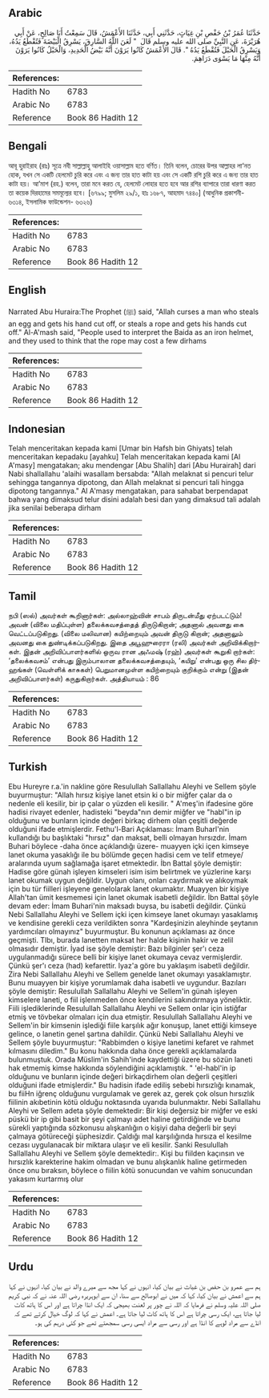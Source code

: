 ## Arabic


<div dir="rtl" lang="ar" style={{fontSize:'larger',backgroundColor:'#f8f9fa',padding:20}}>
حَدَّثَنَا عُمَرُ بْنُ حَفْصِ بْنِ غِيَاثٍ، حَدَّثَنِي أَبِي، حَدَّثَنَا الأَعْمَشُ، قَالَ سَمِعْتُ أَبَا صَالِحٍ، عَنْ أَبِي هُرَيْرَةَ، عَنِ النَّبِيِّ صلى الله عليه وسلم قَالَ ‏ "‏ لَعَنَ اللَّهُ السَّارِقَ، يَسْرِقُ الْبَيْضَةَ فَتُقْطَعُ يَدُهُ، وَيَسْرِقُ الْحَبْلَ فَتُقْطَعُ يَدُهُ ‏"‏‏.‏ قَالَ الأَعْمَشُ كَانُوا يَرَوْنَ أَنَّهُ بَيْضُ الْحَدِيدِ، وَالْحَبْلُ كَانُوا يَرَوْنَ أَنَّهُ مِنْهَا مَا يَسْوَى دَرَاهِمَ‏.‏
</div>
<div style={{backgroundColor:'#f8f9fa',padding:20, marginBottom: 10}}><table> <thead> <tr> <th>References:</th> <th></th> </tr> </thead> <tbody><tr><td>Hadith No</td><td>6783</td></tr><tr><td>Arabic No</td><td>6783</td></tr><tr><td>Reference</td><td>Book 86 Hadith 12</td></tr></tbody></table></div>

## Bengali


<div dir="ltr" lang="bn" style={{fontSize:'larger',backgroundColor:'#f8f9fa',padding:20}}>
আবূ হুরাইরাহ (রাঃ) সূত্রে নবী সাল্লাল্লাহু আলাইহি ওয়াসাল্লাম হতে বর্ণিত। তিনি বলেন, চোরের উপর আল্লাহর লা‘নত হোক, যখন সে একটি হেলমেট চুরি করে এবং এ জন্য তার হাত কাটা হয় এবং সে একটি রশি চুরি করে এ জন্য তার হাত কাটা হয়। আ’মাশ (রহ.) বলেন, তারা মনে করত যে, হেলমেট লোহার হতে হবে আর রশির ব্যাপারে তারা ধারণা করত তা কয়েক দিরহামের সমমূল্যের হবে। [৬৭৯৯; মুসলিম ২৯/১, হাঃ ১৬৮৭, আহমাদ ৭৪৪০] (আধুনিক প্রকাশনী- ৬৩১৪, ইসলামিক ফাউন্ডেশন- ৬৩২৬)
</div>
<div style={{backgroundColor:'#f8f9fa',padding:20, marginBottom: 10}}><table> <thead> <tr> <th>References:</th> <th></th> </tr> </thead> <tbody><tr><td>Hadith No</td><td>6783</td></tr><tr><td>Arabic No</td><td>6783</td></tr><tr><td>Reference</td><td>Book 86 Hadith 12</td></tr></tbody></table></div>

## English


<div dir="ltr" lang="en" style={{fontSize:'larger',backgroundColor:'#f8f9fa',padding:20}}>
Narrated Abu Huraira:The Prophet (ﷺ) said, "Allah curses a man who steals an egg and gets his hand cut off, or steals a rope and gets his hands cut off." Al-A'mash said, "People used to interpret the Baida as an iron helmet, and they used to think that the rope may cost a few dirhams
</div>
<div style={{backgroundColor:'#f8f9fa',padding:20, marginBottom: 10}}><table> <thead> <tr> <th>References:</th> <th></th> </tr> </thead> <tbody><tr><td>Hadith No</td><td>6783</td></tr><tr><td>Arabic No</td><td>6783</td></tr><tr><td>Reference</td><td>Book 86 Hadith 12</td></tr></tbody></table></div>

## Indonesian


<div dir="ltr" lang="id" style={{fontSize:'larger',backgroundColor:'#f8f9fa',padding:20}}>
Telah menceritakan kepada kami [Umar bin Hafsh bin Ghiyats] telah menceritakan kepadaku [ayahku] Telah menceritakan kepada kami [Al A'masy] mengatakan; aku mendengar [Abu Shalih] dari [Abu Hurairah] dari Nabi shallallahu 'alaihi wasallam bersabda: "Allah melaknat si pencuri telur sehingga tangannya dipotong, dan Allah melaknat si pencuri tali hingga dipotong tangannya." Al A'masy mengatakan, para sahabat berpendapat bahwa yang dimaksud telur disini adalah besi dan yang dimaksud tali adalah jika senilai beberapa dirham
</div>
<div style={{backgroundColor:'#f8f9fa',padding:20, marginBottom: 10}}><table> <thead> <tr> <th>References:</th> <th></th> </tr> </thead> <tbody><tr><td>Hadith No</td><td>6783</td></tr><tr><td>Arabic No</td><td>6783</td></tr><tr><td>Reference</td><td>Book 86 Hadith 12</td></tr></tbody></table></div>

## Tamil


<div dir="ltr" lang="ta" style={{fontSize:'larger',backgroundColor:'#f8f9fa',padding:20}}>
நபி (ஸல்) அவர்கள் கூறினார்கள்: அல்லாஹ்வின் சாபம் திருடன்மீது ஏற்படட்டும்! அவன் (விலை மதிப்புள்ள) தலைக்கவசத்தைத் திருடுகிறான்; அதனால் அவனது கை வெட்டப்படுகிறது. (விலை மலிவான) கயிற்றையும் அவன் திருடு கிறான்; அதனாலும் அவனது கை துண்டிக்கப்படுகிறது. இதை அபூஹுரைரா (ரலி) அவர்கள் அறிவிக்கிறார்கள். இதன் அறிவிப்பாளர்களில் ஒருவ ரான அஃமஷ் (ரஹ்) அவர்கள் கூறுகி றார்கள்: ‘தலைக்கவசம்’ என்பது இரும்பாலான தலைக்கவசத்தையும், ‘கயிறு’ என்பது ஒரு சில திர்ஹங்கள் (வெள்ளிக் காசுகள்) பெறுமானமுள்ள கயிற்றையும் குறிக்கும் என்று (இதன் அறிவிப்பாளர்கள்) கருதுகிறார்கள். அத்தியாயம் : 86
</div>
<div style={{backgroundColor:'#f8f9fa',padding:20, marginBottom: 10}}><table> <thead> <tr> <th>References:</th> <th></th> </tr> </thead> <tbody><tr><td>Hadith No</td><td>6783</td></tr><tr><td>Arabic No</td><td>6783</td></tr><tr><td>Reference</td><td>Book 86 Hadith 12</td></tr></tbody></table></div>

## Turkish


<div dir="ltr" lang="tr" style={{fontSize:'larger',backgroundColor:'#f8f9fa',padding:20}}>
Ebu Hureyre r.a.'in nakline göre Resulullah Sallallahu Aleyhi ve Sellem şöyle buyurmuştur: "Allah hırsız kişiye lanet etsin ki o bir miğfer çalar da o nedenle eli kesilir, bir ip çalar o yüzden eli kesilir. " A'meş'in ifadesine göre hadisi rivayet edenler, hadisteki "beyda"nın demir miğfer ve "habl"in ip olduğunu ve bunların içinde değeri birkaç dirhem olan çeşitli değerde olduğuni ifade etmişlerdir. Fethu'l-Bari Açıklaması: İmam Buharl'nin kullandığı bu başlıktaki "hırsız" dan maksat, belli olmayan hırsızdır. İmam Buhari böylece -daha önce açıklandığı üzere- muayyen içki içen kimseye lanet okuma yasaklığı ile bu bölümde geçen hadisi cem ve telif etmeye/ aralarında uyum sağlamağa işaret etmektedir. İbn Battal şöyle demiştir: Hadise göre günah işleyen kimseleri isim isim belirtmek ve yüzlerine karşı lanet okumak uygun değildir. Uygun olanı, onları caydırmak ve alıkoymak için bu tür fiilleri işleyene genelolarak lanet okumaktır. Muayyen bir kişiye Allah'tan ümit kesmemesi için lanet okumak isabetli değildir. İbn Battal şöyle devam eder: İmam Buhari'nin maksadı buysa, bu isabetli değildir. Çünkü Nebi Sallallahu Aleyhi ve Sellem içki içen kimseye lanet okumayı yasaklamış ve kendisine gerekli ceza verildikten sonra "Kardeşinizin aleyhinde şeytanın yardımcıları olmayınız" buyurmuştur. Bu konunun açıklaması az önce geçmişti. TIbı, burada lanetten maksat her halde kişinin hakir ve zelil olmasıdır demiştir. İyad ise şöyle demiştir: Bazı bilginler şer'ı ceza uygulanmadığı sürece belli bir kişiye lanet okumaya cevaz vermişlerdir. Çünkü şer'ı ceza (had) kefarettir. lyaz'a göre bu yaklaşım isabetli değildir. Zira Nebi Sallallahu Aleyhi ve Sellem genelde lanet okumayı yasaklamıştır. Bunu muayyen bir kişiye yorumlamak daha isabetli ve uygundur. Bazıları şöyle demiştir: Resulullah Sallallahu Aleyhi ve Sellem'in günah işleyen kimselere laneti, o fiil işlenmeden önce kendilerini sakındırmaya yöneliktir. Fiili işlediklerinde Resulullah Sallallahu Aleyhi ve Sellem onlar için istiğfar etmiş ve tövbekar olmaları için dua etmiştir. Resulullah Sallallahu Aleyhi ve Sellem'in bir kimsenin işlediği fiile karşılık ağır konuşup, lanet ettiği kimseye gelince, o lanetin genel şartına dahildir. Çünkü Nebi Sallallahu Aleyhi ve Sellem şöyle buyurmuştur: "Rabbimden o kişiye lanetimi kefaret ve rahmet kılmasını diledim." Bu konu hakkında daha önce gerekli açıklamalarda bulunmuştuk. Orada Müslim'in Sahih'inde kaydettiği üzere bu sözün Ianeti hak etmemiş kimse hakkında söylendiğini açıklamıştık. " 'el-habl'in ip olduğunu ve bunların içinde değeri birkaçdirhem olan değerli çeşitleri olduğuni ifade etmişlerdir." Bu hadisin ifade ediliş sebebi hırsızlığı kınamak, bu fiiHn iğrenç olduğunu vurgulamak ve gerek az, gerek çok olsun hırsızlık fiilinin akıbetinin kötü olduğu noktasında uyarıda bulunmaktır. Nebi Sallallahu Aleyhi ve Sellem adeta şöyle demektedir: Bir kişi değersiz bir miğfer ve eski püskü bir ip gibi basit bir şeyi çalmayı adet haline getirdiğinde ve bunu sürekli yaptığında sözkonusu alışkanlığın o kişiyi daha değerli bir şeyi çalmaya götüreceği şüphesizdir. Çaldığı mal karşılığında hırsıza el kesilme cezası uygulanacak bir miktara ulaşır ve eli kesilir. Sanki Resulullah Sallallahu Aleyhi ve Sellem şöyle demektedir:. Kişi bu fiilden kaçınsın ve hırsızlık karekterine hakim olmadan ve bunu alışkanlık haline getirmeden önce onu bıraksın, böylece o fiilin kötü sonucundan ve vahim sonucundan yakasım kurtarmış olur
</div>
<div style={{backgroundColor:'#f8f9fa',padding:20, marginBottom: 10}}><table> <thead> <tr> <th>References:</th> <th></th> </tr> </thead> <tbody><tr><td>Hadith No</td><td>6783</td></tr><tr><td>Arabic No</td><td>6783</td></tr><tr><td>Reference</td><td>Book 86 Hadith 12</td></tr></tbody></table></div>

## Urdu


<div dir="rtl" lang="ur" style={{fontSize:'larger',backgroundColor:'#f8f9fa',padding:20}}>
ہم سے عمرو بن حفص بن غیاث نے بیان کیا، انہوں نے کہا مجھ سے میرے والد نے بیان کیا، انہوں نے کہا ہم سے اعمش نے بیان کیا، کہا کہ میں نے ابوصالح سے سنا، ان سے ابوہریرہ رضی اللہ عنہ نے کہ نبی کریم صلی اللہ علیہ وسلم نے فرمایا کہ اللہ نے چور پر لعنت بھیجی کہ ایک انڈا چراتا ہے اور اس کا ہاتھ کاٹ لیا جاتا ہے، ایک رسی چراتا ہے اس کا ہاتھ کاٹ لیا جاتا ہے۔ اعمش نے کہا کہ لوگ خیال کرتے تھے کہ انڈے سے مراد لوہے کا انڈا ہے اور رسی سے مراد ایسی رسی سمجھتے تھے جو کئی درہم کی ہو۔
</div>
<div style={{backgroundColor:'#f8f9fa',padding:20, marginBottom: 10}}><table> <thead> <tr> <th>References:</th> <th></th> </tr> </thead> <tbody><tr><td>Hadith No</td><td>6783</td></tr><tr><td>Arabic No</td><td>6783</td></tr><tr><td>Reference</td><td>Book 86 Hadith 12</td></tr></tbody></table></div>